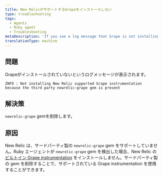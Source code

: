 ```yaml
---
title: New RelicがサポートするGrapeをインストールしない
type: troubleshooting
tags:
  - Agents
  - Ruby agent
  - Troubleshooting
metaDescription: 'If you see a log message that Grape is not installing because of the newrelic-grape third-party gem, remove the newrelic-grape gem.'
translationType: machine
---
```


## 問題

Grapeがインストールされていないというログメッセージが表示されます。

```
INFO : Not installing New Relic supported Grape instrumentation because the third party newrelic-grape gem is present
```

## 解決策

`newrelic-grape` gemを削除します。

## 原因

New Relic は、サードパーティ製の `newrelic-grape` gem をサポートしていません。Ruby エージェントが `newrelic-grape` gem を検出した場合、New Relic の [ビルトイン Grape instrumentation](/docs/agents/ruby-agent/getting-started/ruby-agent-requirements-supported-frameworks) をインストールしません。サードパーティ製の gem を削除することで、サポートされている Grape instrumentation を使用することができます。